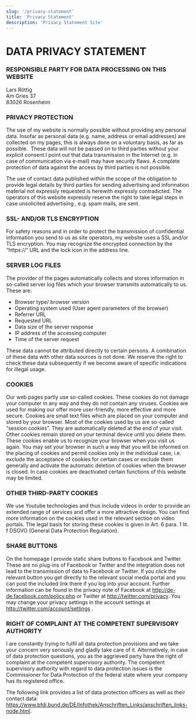```yaml
---
slug: '/privacy-statement'
title: 'Privacy Statement'
description: 'Privacy Statement Site'
---
```


# DATA PRIVACY STATEMENT

### RESPONSIBLE PARTY FOR DATA PROCESSING ON THIS WEBSITE&nbsp;

Lars Röttig&nbsp;<br />
Am Gries 37&nbsp;<br />
83026 Rosenheim&nbsp;

### PRIVACY PROTECTION

The use of my website is normally possible without providing any
personal data. Insofar as personal data (e.g. name, address or email
addresses) are collected on my pages, this is always done on a
voluntary basis, as far as possible.&nbsp; These data will not be
passed on to third parties without your explicit consent.I point out
that data transmission in the Internet (e.g. in case of
communication via e-mail) may have security flaws. A complete
protection of data against the access by third parties is not
possible.

The use of contact data published within the scope of the obligation
to provide legal details by third parties for sending advertising
and information material not expressly requested is herewith
expressly contradicted. The operators of this website expressly
reserve the right to take legal steps in case unsolicited
advertising , e.g. spam mails, are sent.

### SSL- AND/OR TLS ENCRYPTION

For safety reasons and in order to protect the transmission of
confidential information you send to us as site operators, my
website uses a SSL and/or TLS encryption. You may recognize the
encrypted connection by the “https://“ URL and the lock icon in the
address line.

### SERVER LOG FILES

The provider of the pages automatically collects and stores
information in so-called server log files which your browser
transmits automatically to us. These are:&nbsp;

- Browser type/ browser version
- Operating system used (User agent parameters of the browser)
- Referrer URL
- Requested URL
- Data size of the server response
- IP address of the accessing computer
- Time of the server request

These data cannot be attributed directly to certain persons. A
combination of these data with other data sources is not done. We
reserve the right to check these data subsequently if we become
aware of specific indications for illegal usage.&nbsp;&nbsp;

### COOKIES

Our web pages partly use so-called cookies. These cookies do not damage your computer in any way and they do not contain any viruses. Cookies are used for making our offer more user-friendly, more effective and more secure. Cookies are small text files which are placed on your computer and stored by your browser. Most of the cookies used by us are so-called “session cookies”. They are automatically deleted at the end of your visit. Other cookies remain stored on your terminal device until you delete them. These cookies enable us to recognize your browser when you visit us again. You may set your browser in such a way that you will be informed on the placing of cookies and permit cookies only in the individual case, i.e. exclude the acceptance of cookies for certain cases or exclude them generally and activate the automatic deletion of cookies when the browser is closed. In case cookies are deactivated certain functions of this website may be limited.

### OTHER THIRD-PARTY COOKIES

We use Youtube technologies and thus include videos in order to provide an extended range of services and offer a more attractive design. You can find more information on the cookies used in the relevant section on video portals. The legal basis for storing these cookies is given in Art. 6 para. 1 lit. f DSGVO (General Data Protection Regulation).

### SHARE BUTTONS

On the homepage I provide static share buttons to Facebook and Twitter. These are no plug-ins of Facebook or Twitter and the integration does not lead to the transmission of data to Facebook or Twitter. If you click the relevant button you get directly to the relevant social media portal and you can post the included link there if you log into your account. Further information can be found in the privacy note of Facebook at
http://de-de.facebook.com/policy.php
or Twitter at
http://twitter.com/privacy.
You may change your privacy settings in the account settings at
http://twitter.com/account/settings .

### RIGHT OF COMPLAINT AT THE COMPETENT SUPERVISORY AUTHORITY

I are constantly trying to fulfil all data protection provisions and we take your concern very seriously and gladly take care of it. Alternatively, in case of data protection questions, you as the aggrieved party have the right of complaint at the competent supervisory authority. The competent supervisory authority with regard to data protection issues is the Commissioner for Data Protection of the federal state where your company has its registered office.

The following link provides a list of data protection officers as well as their contact data: https://www.bfdi.bund.de/DE/Infothek/Anschriften_Links/anschriften_links-node.html.

